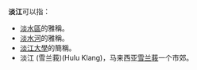 '''淡江'''可以指：
*[[淡水區|淡水區]]的雅稱。
*[[淡水河|淡水河]]的雅稱。
*[[淡江大學|淡江大學]]的簡稱。
*淡江 (雪兰莪)(Hulu Klang)，马来西亚[[雪兰莪|雪兰莪]]一个市郊。

{{disambig|Cat=二字消歧義}}